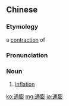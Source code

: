 ==Chinese==
{{zh-forms}}

===Etymology===
a [[contraction]] of {{zh-l|通貨膨脹}}

===Pronunciation===
{{zh-pron
|m=tōngpéng
|c=tung1 paang4
|cat=n
}}

===Noun===
{{zh-noun}}

# [[inflation]]

[[ko:通膨]]
[[mg:通膨]]
[[ja:通膨]]